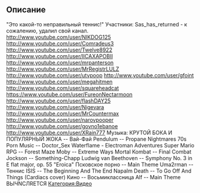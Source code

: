 
== Описание ==
"Это какой-то неправильный теннис!"
Участники: 
Sas_has_returned - к сожалению, удалил свой канал.
http://www.youtube.com/user/NIKDOG125
http://www.youtube.com/user/Comradeus3
http://www.youtube.com/user/Twelve8922
http://www.youtube.com/user/IICAXAPOBII
http://www.youtube.com/user/mrpanterson
http://www.youtube.com/user/MrRegistrLULZ
http://www.youtube.com/user/utvpoop
http://www.youtube.com/user/gfoint
http://www.youtube.com/user/megahitmen
http://www.youtube.com/user/squareheadcat
https://www.youtube.com/user/FureonNectarmoon
http://www.youtube.com/user/flashDAY25
http://www.youtube.com/user/Nigevara
http://www.youtube.com/user/MrCountermax
http://www.youtube.com/user/narovpooper
http://www.youtube.com/user/govno1ebanoe
http://www.youtube.com/user/XRain777
Музыка: 
КРУТОЙ БОКА И ПОПУЛЯРНЫЙ ЖОКА -- Вай-Фай
Pendulum -- Propane Nightmares
70s Porn Music -- Doctor_Sex
Waterflame - Electroman Adventures
Super Mario RPG -- Forest Maze
Moby -- Extreme Ways 
Mortal Kombat -- Final Combat
Jockson -- Something-Chapp
Ludwig van Beethoven -- Symphony No. 3 in E flat major, op. 55 "Eroica"
Псковское порно -- Main Theme
Uma2rman -- Теннис
ISIS -- The Beginning And The End
Napalm Death -- To Go Off And Things (Cardiacs cover)
Кино -- Восьмиклассница
Alf -- Main Theme
ВЬIЧNСЛREТСЯ
[[Категория:Видео]]